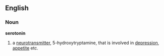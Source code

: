==English==
===Noun===
{{wikipedia}}
'''serotonin'''

#a [[neurotransmitter]], 5-hydroxytryptamine, that is involved in [[depression]], [[appetite]] etc.